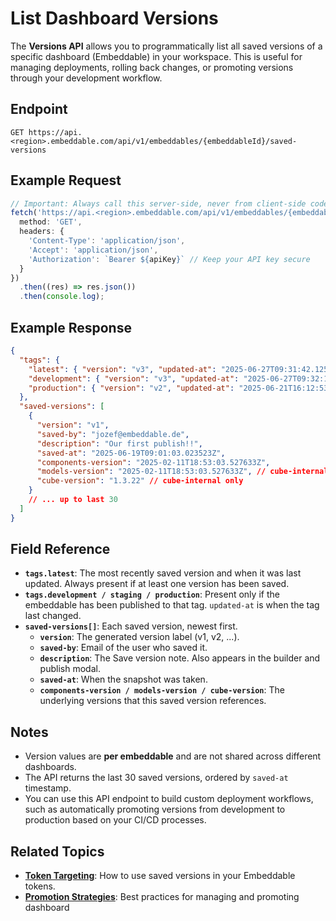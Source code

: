 # List Dashboard Versions

The **Versions API** allows you to programmatically list all saved versions of a specific dashboard (Embeddable) in your workspace. This is useful for managing deployments, rolling back changes, or promoting versions through your development workflow.

## Endpoint

```
GET https://api.<region>.embeddable.com/api/v1/embeddables/{embeddableId}/saved-versions
```

## Example Request

```ts
// Important: Always call this server-side, never from client-side code
fetch('https://api.<region>.embeddable.com/api/v1/embeddables/{embeddableId}/saved-versions', {
  method: 'GET',
  headers: {
    'Content-Type': 'application/json',
    'Accept': 'application/json',
    'Authorization': `Bearer ${apiKey}` // Keep your API key secure
  }
})
  .then((res) => res.json())
  .then(console.log);
```

## Example Response

```json
{
  "tags": {
    "latest": { "version": "v3", "updated-at": "2025-06-27T09:31:42.125Z" },
    "development": { "version": "v3", "updated-at": "2025-06-27T09:32:10.004Z" },
    "production": { "version": "v2", "updated-at": "2025-06-21T16:12:53.542Z" }
  },
  "saved-versions": [
    {
      "version": "v1",
      "saved-by": "jozef@embeddable.de",
      "description": "Our first publish!!",
      "saved-at": "2025-06-19T09:01:03.023523Z",
      "components-version": "2025-02-11T18:53:03.527633Z",
      "models-version": "2025-02-11T18:53:03.527633Z", // cube-internal only
      "cube-version": "1.3.22" // cube-internal only
    }
    // ... up to last 30
  ]
}
```

## Field Reference

- **`tags.latest`**: The most recently saved version and when it was last updated. Always present if at least one version has been saved.
- **`tags.development / staging / production`**: Present only if the embeddable has been published to that tag. `updated-at` is when the tag last changed.
- **`saved-versions[]`**: Each saved version, newest first.
  - **`version`**: The generated version label (v1, v2, ...).
  - **`saved-by`**: Email of the user who saved it.
  - **`description`**: The Save version note. Also appears in the builder and publish modal.
  - **`saved-at`**: When the snapshot was taken.
  - **`components-version / models-version / cube-version`**: The underlying versions that this saved version references.

## Notes

- Version values are **per embeddable** and are not shared across different dashboards.
- The API returns the last 30 saved versions, ordered by `saved-at` timestamp.
- You can use this API endpoint to build custom deployment workflows, such as automatically promoting versions from development to production based on your CI/CD processes.

## Related Topics

- **[Token Targeting](/deployment/tokens-api)**: How to use saved versions in your Embeddable tokens.
- **[Promotion Strategies](/deployment/versions#savedversion-strategies)**: Best practices for managing and promoting dashboard

